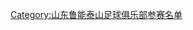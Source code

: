 {{Navbox
|bodyclass=hlist

|name  = 2004年山东鲁能泰山名单
|titlestyle=background:#FF7300; color:white; border:1px solid orange; width:87%; font-size: 95%;
|title = [[山东鲁能泰山|<span style="color: white;">山东鲁能泰山</span>]]——[[2004年中国足球超级联赛|<span style="color: white;">2004年</span>]][[中国足球超级联赛|<span style="color: white;">中超联赛</span>]]亚军、[[中國足協盃|<span style="color: white;">足协杯</span>]]冠军
、[[中超杯|<span style="color: white;">中超杯</span>]]冠军
|image = <!--不是使用在条目中的非自由版权图像，根据[[Wikipedia:合理使用]]，不能在非条目名字空间展示：
ive Mesh.png
-->
|list1  = 
*1.[[宗磊]]
*2.[[刘金东]]
*3.[[王超 (1975年)|王超]]
*4.[[于远伟]]
*5.[[舒畅 (足球运动员)|舒畅]]
*6.弗拉迪米尔·马蒂亚舍维奇
*7.[[宋黎辉]]
*8.[[李霄鹏]]
*9.[[达科·阿尼奇]]
*10.[[尼古拉斯·韦德克]]
*11.[[张树栋]]
*12.[[邓程]]
*13.[[关震]]
*14.[[苑维玮]]
*15.[[范学伟]]
*16.[[高尧]]
*17.[[徐锋]]
*18.[[周海滨]]
*19.[[姜勇]]
*20.[[徐阳]]
*21.[[刘钊 (足球运动员)|刘钊]]
*22.[[张蓬生]]
*23.[[邓小飞]]
*24.[[吕征]]
*25.[[矫喆]]
*26.[[刘志勇 (足球运动员)|刘志勇]]
*27.[[相福军]]
*28.[[任永顺]]
*29.[[李金羽]]
*30.[[李丹 (足球运动员)|李丹]]
*31.[[韩鹏]]
*32.[[孟垚]]
*33.[[王永珀]]
*34.[[万程]]
*35.[[杨程]]<br>'''主教练''' [[留比萨·图巴科维奇|图巴科维奇]]
}}
<noinclude>
{{DEFAULTSORT:Shandong Luneng Taishan F.C. Squad 2004}}
[[Category:山东鲁能泰山足球俱乐部参赛名单]]
</noinclude>